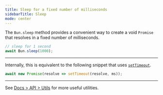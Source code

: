 ```yaml
---
title: Sleep for a fixed number of milliseconds
sidebarTitle: Sleep
mode: center
---
```


The `Bun.sleep` method provides a convenient way to create a void `Promise` that resolves in a fixed number of milliseconds.

```ts
// sleep for 1 second
await Bun.sleep(1000);
```

---

Internally, this is equivalent to the following snippet that uses [`setTimeout`](https://developer.mozilla.org/en-US/docs/Web/API/WindowOrWorkerGlobalScope/setTimeout).

```ts
await new Promise(resolve => setTimeout(resolve, ms));
```

---

See [Docs > API > Utils](https://bun.com/docs/api/utils) for more useful utilities.
